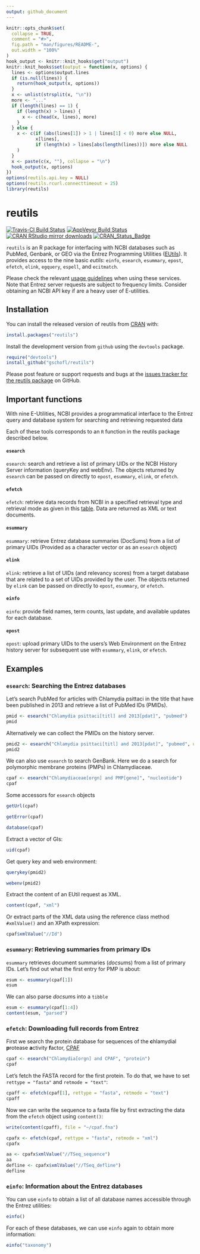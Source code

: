 ```yaml
---
output: github_document
---
```


<!-- README.md is generated from README.Rmd. Please edit that file -->

```r
knitr::opts_chunk$set(
  collapse = TRUE,
  comment = "#>",
  fig.path = "man/figures/README-",
  out.width = "100%"
)
hook_output <- knitr::knit_hooks$get("output")
knitr::knit_hooks$set(output = function(x, options) {
  lines <- options$output.lines
  if (is.null(lines)) {
    return(hook_output(x, options))
  }
  x <- unlist(strsplit(x, "\n"))
  more <- "..."
  if (length(lines) == 1) {
    if (length(x) > lines) {
      x <- c(head(x, lines), more)
    }
  } else {
    x <- c(if (abs(lines[1]) > 1 | lines[1] < 0) more else NULL,
           x[lines],
           if (length(x) > lines[abs(length(lines))]) more else NULL
    )
  }
  x <- paste(c(x, ""), collapse = "\n")
  hook_output(x, options)
}) 
options(reutils.api.key = NULL)
options(reutils.rcurl.connecttimeout = 25)
library(reutils)
```
# reutils
[![Travis-CI Build Status](https://travis-ci.org/gschofl/reutils.svg?branch=master)](https://travis-ci.org/gschofl/reutils)
[![AppVeyor Build Status](https://ci.appveyor.com/api/projects/status/github/gschofl/reutils?branch=master&svg=true)](https://ci.appveyor.com/project/gschofl/reutils)
[![CRAN RStudio mirror downloads](http://cranlogs.r-pkg.org/badges/reutils)](http://cran.r-project.org/web/packages/reutils/index.html)
[![CRAN_Status_Badge](http://www.r-pkg.org/badges/version/reutils)](http://cran.r-project.org/package=reutils)

`reutils` is an R package for interfacing with NCBI databases such as PubMed,
Genbank, or GEO via the Entrez Programming Utilities
([EUtils](https://www.ncbi.nlm.nih.gov/books/NBK25501/)). It provides access to the
nine basic *eutils*: `einfo`, `esearch`, `esummary`, `epost`, `efetch`, `elink`,
`egquery`, `espell`, and `ecitmatch`.

Please check the relevant
[usage guidelines](https://www.ncbi.nlm.nih.gov/books/NBK25497/#chapter2.Usage_Guidelines_and_Requiremen)
when using these services. Note that Entrez server requests are subject to frequency limits.
Consider obtaining an NCBI API key if are a heavy user of E-utilities.

## Installation

You can install the released version of reutils from [CRAN](https://CRAN.R-project.org) with:

``` r
install.packages("reutils")
```
Install the development version from `github` using the `devtools` package.

```r
require("devtools")
install_github("gschofl/reutils")
```

Please post feature or support requests and bugs at the [issues tracker for the reutils package](https://github.com/gschofl/reutils/issues) on GitHub. 

## Important functions ##

With nine E-Utilities, NCBI provides a programmatical interface to the Entrez query and database system for searching and retrieving requested data

Each of these tools corresponds to an `R` function in the reutils package described below.

#### `esearch` ####

`esearch`: search and retrieve a list of primary UIDs or the NCBI History
Server information (queryKey and webEnv). The objects returned by `esearch`
can be passed on directly to `epost`, `esummary`, `elink`, or `efetch`.


#### `efetch` ####

`efetch`: retrieve data records from NCBI in a specified retrieval type
and retrieval mode as given in this
[table](https://www.ncbi.nlm.nih.gov/books/NBK25499/table/chapter4.T._valid_values_of__retmode_and/?report=objectonly). Data are returned as XML or text documents.

#### `esummary` ####

`esummary`: retrieve Entrez database summaries (DocSums) from a list of primary UIDs (Provided as a character vector or as an `esearch` object)

#### `elink` ####

`elink`: retrieve a list of UIDs (and relevancy scores) from a target database
that are related to a set of UIDs provided by the user. The objects returned by
`elink` can be passed on directly to `epost`, `esummary`, or `efetch`.

#### `einfo` ####

`einfo`: provide field names, term counts, last update, and available updates
for each database.

#### `epost` ####

`epost`: upload primary UIDs to the users's Web Environment on the Entrez
history server for subsequent use with `esummary`, `elink`, or `efetch`.


## Examples

### `esearch`: Searching the Entrez databases ###

Let's search PubMed for articles with Chlamydia psittaci in the title that have been published in 2013 and retrieve a list of PubMed IDs (PMIDs).


```r
pmid <- esearch("Chlamydia psittaci[titl] and 2013[pdat]", "pubmed")
pmid
```

Alternatively we can collect the PMIDs on the history server.
```r
pmid2 <- esearch("Chlamydia psittaci[titl] and 2013[pdat]", "pubmed", usehistory = TRUE)
pmid2
```

We can also use `esearch` to search GenBank. Here we do a search for polymorphic membrane
proteins (PMPs) in Chlamydiaceae.
```r
cpaf <- esearch("Chlamydiaceae[orgn] and PMP[gene]", "nucleotide")
cpaf
```

Some accessors for `esearch` objects
```r
getUrl(cpaf)
```


```r
getError(cpaf)
```

```r
database(cpaf)
```

Extract a vector of GIs:

```r
uid(cpaf)
```

Get query key and web environment:

```r
querykey(pmid2)

```

```r
webenv(pmid2)
```

Extract the content of an EUtil request as XML.

```r
content(cpaf, "xml")
```

Or extract parts of the XML data using the reference class method `#xmlValue()` and
an XPath expression:

```r
cpaf$xmlValue("//Id")
```

### `esummary`: Retrieving summaries from primary IDs ###

`esummary` retrieves document summaries (*docsum*s) from a list of primary IDs.
Let's find out what the first entry for PMP is about:

```r
esum <- esummary(cpaf[1])
esum
```

We can also parse *docsum*s into a `tibble`

```r
esum <- esummary(cpaf[1:4])
content(esum, "parsed")
```

### `efetch`: Downloading full records from Entrez ###

First we search the protein database for sequences of the **c**hlamydial **p**rotease
**a**ctivity **f**actor, [CPAF](http://dx.doi.org/10.1016/j.tim.2009.07.007)

```r
cpaf <- esearch("Chlamydia[orgn] and CPAF", "protein")
cpaf
```

Let's fetch the FASTA record for the first protein. To do that, we have to
set `rettype = "fasta"` and `retmode = "text"`:

```r
cpaff <- efetch(cpaf[1], rettype = "fasta", retmode = "text")
cpaff
```

Now we can write the sequence to a fasta file by first extracting the data from the
`efetch` object using `content()`:

```r
write(content(cpaff), file = "~/cpaf.fna")
```

```r
cpafx <- efetch(cpaf, rettype = "fasta", retmode = "xml")
cpafx
```

```r
aa <- cpafx$xmlValue("//TSeq_sequence")
aa
defline <- cpafx$xmlValue("//TSeq_defline")
defline
```

### `einfo`: Information about the Entrez databases ###

You can use `einfo` to obtain a list of all database names accessible through the Entrez utilities:

```r
einfo()
```

For each of these databases, we can use `einfo` again to obtain more information:

```r
einfo("taxonomy")
```
